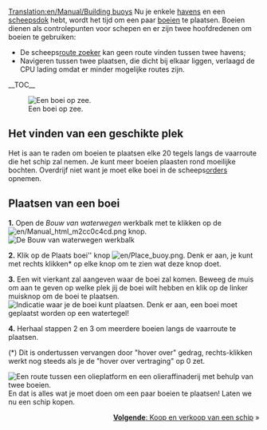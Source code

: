 [[Translation:en/Manual/Building buoys]]
{{nl/Tutorial}}
Nu je enkele [[nl/Manual/Bouw haven|havens]] en een [[nl/Manual/Bouw dok|scheepsdok]] hebt, wordt het tijd om een paar [[nl/Havens|boeien]] te plaatsen. Boeien dienen als controlepunten voor schepen en er zijn twee hoofdredenen om boeien te gebruiken:
*De scheeps[[en/pathfinder|route zoeker]] kan geen route vinden tussen twee havens;
*Navigeren tussen twee plaatsen, die dicht bij elkaar liggen, verlaagd de CPU lading omdat er minder mogelijke routes zijn.

__TOC__

[[File:nl/Boei op zee hk.png|left|frame|Een boei op zee.]]
==Het vinden van een geschikte plek==
Het is aan te raden om boeien te plaatsen elke 20 tegels langs de vaarroute die het schip zal nemen. Je kunt meer boeien plaasten rond moeilijke bochten. Overdrijf niet want je moet elke boei in de scheeps[[nl/orders|orders]] opnemen.

<div style="clear:left"></div>

==Plaatsen van een boei==

'''1.''' Open de ''Bouw van waterwegen'' werkbalk met te klikken op de [[File:en/Manual html m2cc0c4cd.png]] knop.
[[File:nl/Bouw van waterwegen toolbar hk.png|frame|none|De ''Bouw van waterwegen'' werkbalk]]

'''2.''' Klik op de Plaats boei'' knop [[File:en/Place buoy.png]]. Denk er aan, je kunt met rechts klikken* op elke knop om te zien wat deze knop doet.

'''3.''' Een wit vierkant zal aangeven waar de boei zal komen. Beweeg de muis om aan te geven op welke plek jij de boei wilt hebben en klik op de linker muisknop om de boei te plaatsen.
[[File:en/Plaats boei hk.png|frame|none|Indicatie waar je de boei kunt plaatsen. Denk er aan, een boei moet geplaatst worden op een watertegel!]]

'''4.''' Herhaal stappen 2 en 3 om meerdere boeien langs de vaarroute te plaatsen.


(*) Dit is ondertussen vervangen door "hover over" gedrag, rechts-klikken werkt nog steeds als je de "hover over vertraging" op 0 zet.


[[File:nl/Vaarroute met boeien hk.png|frame|right|Een route tussen een [[en/Manual/Base Set/Industries/Oil Rig|olieplatform]] en een [[en/Manual/Base Set/Industries/Oil Refinery|olieraffinaderij]] met behulp van twee boeien.]]
En dat is alles wat je moet doen om een paar boeien te plaatsen! Laten we nu een schip kopen.

<span style="float: right">[[nl/Manual/Schepen kopen en verkopen|'''Volgende''': Koop en verkoop van een schip]] &raquo;</span>
